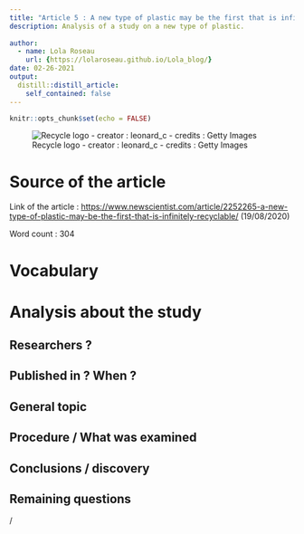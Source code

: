```yaml
---
title: "Article 5 : A new type of plastic may be the first that is infinitely recyclable"
description: Analysis of a study on a new type of plastic.
  
author:
  - name: Lola Roseau
    url: {https://lolaroseau.github.io/Lola_blog/} 
date: 02-26-2021
output:
  distill::distill_article:
    self_contained: false
---
```


```r
knitr::opts_chunk$set(echo = FALSE)
```

![Recycle logo - creator : leonard_c - credits : Getty Images](images/recycle.jpg) 

# Source of the article

Link of the article : <https://www.newscientist.com/article/2252265-a-new-type-of-plastic-may-be-the-first-that-is-infinitely-recyclable/> (19/08/2020)

Word count : 304

# Vocabulary


# Analysis about the study

## Researchers ?



## Published in ? When ?



## General topic



## Procedure / What was examined



## Conclusions / discovery



## Remaining questions 

/
